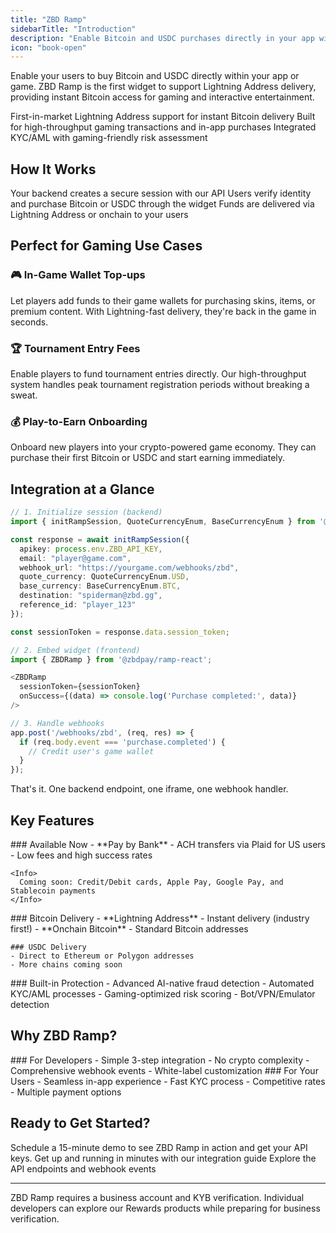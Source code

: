 ```yaml
---
title: "ZBD Ramp"
sidebarTitle: "Introduction"
description: "Enable Bitcoin and USDC purchases directly in your app with our embeddable ramp widget"
icon: "book-open"
---
```


Enable your users to buy Bitcoin and USDC directly within your app or game. ZBD Ramp is the first widget to support Lightning Address delivery, providing instant Bitcoin access for gaming and interactive entertainment.

<CardGroup cols={3}>
  <Card title="Lightning Fast" icon="bolt">
    First-in-market Lightning Address support for instant Bitcoin delivery
  </Card>
  <Card title="Gaming Optimized" icon="gamepad">
    Built for high-throughput gaming transactions and in-app purchases
  </Card>
  <Card title="Compliance Built-in" icon="shield-check">
    Integrated KYC/AML with gaming-friendly risk assessment
  </Card>
</CardGroup>

## How It Works

<Steps>
  <Step title="Initialize Session">
    Your backend creates a secure session with our API
  </Step>
  <Step title="User Completes Purchase">
    Users verify identity and purchase Bitcoin or USDC through the widget
  </Step>
  <Step title="Instant Delivery">
    Funds are delivered via Lightning Address or onchain to your users
  </Step>
</Steps>

## Perfect for Gaming Use Cases

### 🎮 In-Game Wallet Top-ups
Let players add funds to their game wallets for purchasing skins, items, or premium content. With Lightning-fast delivery, they're back in the game in seconds.

### 🏆 Tournament Entry Fees
Enable players to fund tournament entries directly. Our high-throughput system handles peak tournament registration periods without breaking a sweat.

### 💰 Play-to-Earn Onboarding
Onboard new players into your crypto-powered game economy. They can purchase their first Bitcoin or USDC and start earning immediately.

## Integration at a Glance

```typescript
// 1. Initialize session (backend)
import { initRampSession, QuoteCurrencyEnum, BaseCurrencyEnum } from '@zbdpay/ramp-ts';

const response = await initRampSession({
  apikey: process.env.ZBD_API_KEY,
  email: "player@game.com",
  webhook_url: "https://yourgame.com/webhooks/zbd",
  quote_currency: QuoteCurrencyEnum.USD,
  base_currency: BaseCurrencyEnum.BTC,
  destination: "spiderman@zbd.gg",
  reference_id: "player_123"
});

const sessionToken = response.data.session_token;

// 2. Embed widget (frontend)
import { ZBDRamp } from '@zbdpay/ramp-react';

<ZBDRamp 
  sessionToken={sessionToken}
  onSuccess={(data) => console.log('Purchase completed:', data)}
/>

// 3. Handle webhooks
app.post('/webhooks/zbd', (req, res) => {
  if (req.body.event === 'purchase.completed') {
    // Credit user's game wallet
  }
});
```

That's it. One backend endpoint, one iframe, one webhook handler.

## Key Features

<Tabs>
  <Tab title="Payment Methods">
    ### Available Now
    - **Pay by Bank** - ACH transfers via Plaid for US users
    - Low fees and high success rates
    
    <Info>
      Coming soon: Credit/Debit cards, Apple Pay, Google Pay, and Stablecoin payments
    </Info>
  </Tab>
  <Tab title="Delivery Options">
    ### Bitcoin Delivery
    - **Lightning Address** - Instant delivery (industry first!)
    - **Onchain Bitcoin** - Standard Bitcoin addresses
    
    ### USDC Delivery
    - Direct to Ethereum or Polygon addresses
    - More chains coming soon
  </Tab>
  <Tab title="Security & Compliance">
    ### Built-in Protection
    - Advanced AI-native fraud detection
    - Automated KYC/AML processes
    - Gaming-optimized risk scoring
    - Bot/VPN/Emulator detection
  </Tab>
</Tabs>

## Why ZBD Ramp?

<CardGroup cols={2}>
  <Card>
    ### For Developers
    - Simple 3-step integration
    - No crypto complexity
    - Comprehensive webhook events
    - White-label customization
  </Card>
  <Card>
    ### For Your Users
    - Seamless in-app experience
    - Fast KYC process
    - Competitive rates
    - Multiple payment options
  </Card>
</CardGroup>

## Ready to Get Started?

<Card title="Talk to Sales" icon="calendar" href="https://zbd.one/sales">
  Schedule a 15-minute demo to see ZBD Ramp in action and get your API keys.
</Card>

<CardGroup cols={2}>
  <Card title="Quick Start Guide" icon="rocket" href="/payments/ramp/quickstart">
    Get up and running in minutes with our integration guide
  </Card>
  <Card title="API Reference" icon="code" href="/payments/ramp/api">
    Explore the API endpoints and webhook events
  </Card>
</CardGroup>

---

<Note>
  ZBD Ramp requires a business account and KYB verification. Individual developers can explore our Rewards products while preparing for business verification.
</Note>